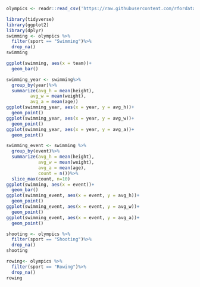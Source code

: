 ```r
olympics <- readr::read_csv('https://raw.githubusercontent.com/rfordatascience/tidytuesday/master/data/2024/2024-08-06/olympics.csv')
```

```r
library(tidyverse)
library(ggplot2)
library(dplyr)
swimming <- olympics %>%
  filter(sport == "Swimming")%>%
  drop_na()
swimming
```


```r
ggplot(swimming, aes(x = team))+
  geom_bar()
```

```r
swimming_year <- swimming%>%
  group_by(year)%>%
  summarize(avg_h = mean(height),
         avg_w = mean(weight),
         avg_a = mean(age))
ggplot(swimming_year, aes(x = year, y = avg_h))+
  geom_point()
ggplot(swimming_year, aes(x = year, y = avg_w))+
  geom_point()
ggplot(swimming_year, aes(x = year, y = avg_a))+
  geom_point()
```


```r
swimming_event <- swimming %>%
  group_by(event)%>%
  summarize(avg_h = mean(height),
            avg_w = mean(weight),
            avg_a = mean(age),
            count = n())%>%
  slice_max(count, n=10)
ggplot(swimming, aes(x = event))+
  geom_bar()
ggplot(swimming_event, aes(x = event, y = avg_h))+
  geom_point()
ggplot(swimming_event, aes(x = event, y = avg_w))+
  geom_point()
ggplot(swimming_event, aes(x = event, y = avg_a))+
  geom_point()
```


```r
shooting <- olympics %>%
  filter(sport == "Shooting")%>%
  drop_na()
shooting

rowing<- olympics %>%
  filter(sport == "Rowing")%>%
  drop_na()
rowing
```


